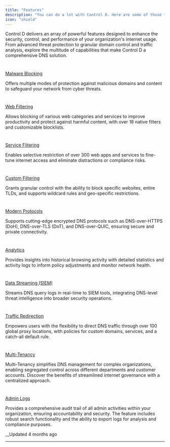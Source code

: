 ```yaml
---
title: "Features"
description: "You can do a lot with Control D. Here are some of those things."
icon: "shield"
---
```


Control D delivers an array of powerful features designed to enhance the security, control, and performance of your organization's internet usage. From advanced threat protection to granular domain control and traffic analysis, explore the multitude of capabilities that make Control D a comprehensive DNS solution.

# 

[Malware Blocking](https://controld.com/features/malware-blocking)

Offers multiple modes of protection against malicious domains and content to safeguard your network from cyber threats.

# 

[Web Filtering](/docs/feature-web-filtering)

Allows blocking of various web categories and services to improve productivity and protect against harmful content, with over 18 native filters and customizable blocklists.

# 

[Service Filtering](/docs/feature-service-filtering)

Enables selective restriction of over 300 web apps and services to fine-tune internet access and eliminate distractions or compliance risks.

# 

[Custom Filtering](/docs/feature-custom-filtering)

Grants granular control with the ability to block specific websites, entire TLDs, and supports wildcard rules and geo-specific restrictions.

# 

[Modern Protocols](/docs/feature-modern-protocols)

Supports cutting-edge encrypted DNS protocols such as DNS-over-HTTPS (DoH), DNS-over-TLS (DoT), and DNS-over-QUIC, ensuring secure and private connectivity.

# 

[Analytics](/docs/feature-analytics)

Provides insights into historical browsing activity with detailed statistics and activity logs to inform policy adjustments and monitor network health.

# 

[Data Streaming (SIEM)](/docs/feature-data-streaming-siem)

Streams DNS query logs in real-time to SIEM tools, integrating DNS-level threat intelligence into broader security operations.

# 

[Traffic Redirection](/docs/feature-traffic-redirection)

Empowers users with the flexibility to direct DNS traffic through over 100 global proxy locations, with policies for custom domains, services, and a catch-all default rule.

# 

[Multi-Tenancy](/docs/feature-multi-tenancy)

Multi-Tenancy simplifies DNS management for complex organizations, enabling segregated control across different departments and customer accounts. Discover the benefits of streamlined internet governance with a centralized approach.

# 

[Admin Logs](/docs/feature-admin-logs)

Provides a comprehensive audit trail of all admin activities within your organization, ensuring accountability and security. The feature includes robust search functionality and the ability to export logs for analysis and compliance purposes.

__Updated 4 months ago

* * *

